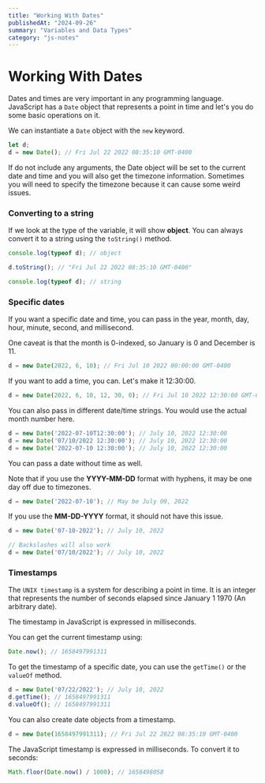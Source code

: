 ```yaml
---
title: "Working With Dates"
publishedAt: "2024-09-26"
summary: "Variables and Data Types"
category: "js-notes"
---
```


# Working With Dates

Dates and times are very important in any programming language. JavaScript has a `Date` object that represents a point in time and let's you do some basic operations on it.

We can instantiate a `Date` object with the `new` keyword.

```javascript
let d;
d = new Date(); // Fri Jul 22 2022 08:35:10 GMT-0400
```

If do not include any arguments, the Date object will be set to the current date and time and you will also get the timezone information. Sometimes you will need to specify the timezone because it can cause some weird issues.

### Converting to a string

If we look at the type of the variable, it will show **object**. You can always convert it to a string using the `toString()` method.

```javascript
console.log(typeof d); // object

d.toString(); // "Fri Jul 22 2022 08:35:10 GMT-0400"

console.log(typeof d); // string
```

### Specific dates

If you want a specific date and time, you can pass in the year, month, day, hour, minute, second, and millisecond.

One caveat is that the month is 0-indexed, so January is 0 and December is 11.

```javascript
d = new Date(2022, 6, 10); // Fri Jul 10 2022 00:00:00 GMT-0400
```

If you want to add a time, you can. Let's make it 12:30:00.

```javascript
d = new Date(2022, 6, 10, 12, 30, 0); // Fri Jul 10 2022 12:30:00 GMT-0400
```

You can also pass in different date/time strings. You would use the actual month number here.

```javascript
d = new Date('2022-07-10T12:30:00'); // July 10, 2022 12:30:00
d = new Date('07/10/2022 12:30:00'); // July 10, 2022 12:30:00
d = new Date('2022-07-10 12:30:00'); // July 10, 2022 12:30:00
```

You can pass a date without time as well.

Note that if you use the **YYYY-MM-DD** format with hyphens, it may be one day off due to timezones.

```javascript
d = new Date('2022-07-10'); // May be July 09, 2022
```

If you use the **MM-DD-YYYY** format, it should not have this issue.

```javascript
d = new Date('07-10-2022'); // July 10, 2022

// Backslashes will also work
d = new Date('07/10/2022'); // July 10, 2022
```

### Timestamps

The `UNIX timestamp` is a system for describing a point in time. It is an integer that represents the number of seconds elapsed since January 1 1970 (An arbitrary date).

The timestamp in JavaScript is expressed in milliseconds.

You can get the current timestamp using:

```javascript
Date.now(); // 1658497991311
```

To get the timestamp of a specific date, you can use the `getTime()` or the `valueOf` method.

```javascript
d = new Date('07/22/2022'); // July 10, 2022
d.getTime(); // 1658497991311
d.valueOf(); // 1658497991311
```

You can also create date objects from a timestamp.

```javascript
d = new Date(1658497991311); // Fri Jul 22 2022 08:35:10 GMT-0400
```

The JavaScript timestamp is expressed in milliseconds. To convert it to seconds:

```javascript
Math.floor(Date.now() / 1000); // 1658498058
```
